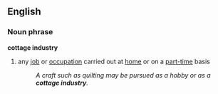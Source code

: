 ==English==
===Noun phrase===
'''cottage industry'''
{{wikipedia}}
#any [[job]] or [[occupation]] carried out at [[home]] or on a [[part-time]] basis
#:''A craft such as quilting may be pursued as a hobby or as a '''cottage industry'''.''